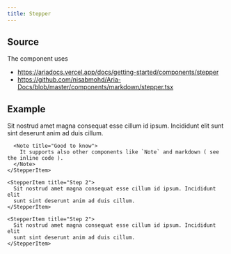 ```yaml
---
title: Stepper
---
```



## Source

The component uses

- https://ariadocs.vercel.app/docs/getting-started/components/stepper
- https://github.com/nisabmohd/Aria-Docs/blob/master/components/markdown/stepper.tsx

## Example

<Preview>

  <Stepper>
    <StepperItem title="Step 1">
      Sit nostrud amet magna consequat esse cillum id ipsum. Incididunt elit
      sunt sint deserunt anim ad duis cillum.

      <Note title="Good to know">
        It supports also other components like `Note` and markdown ( see the inline code ).
      </Note>
    </StepperItem>

    <StepperItem title="Step 2">
      Sit nostrud amet magna consequat esse cillum id ipsum. Incididunt elit
      sunt sint deserunt anim ad duis cillum.
    </StepperItem>

    <StepperItem title="Step 2">
      Sit nostrud amet magna consequat esse cillum id ipsum. Incididunt elit
      sunt sint deserunt anim ad duis cillum.
    </StepperItem>

  </Stepper>
</Preview>
